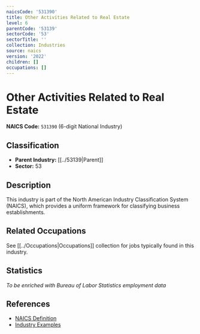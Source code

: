 ```yaml
---
naicsCode: '531390'
title: Other Activities Related to Real Estate
level: 6
parentCode: '53139'
sectorCode: '53'
sectorTitle: ''
collection: Industries
source: naics
version: '2022'
children: []
occupations: []
---
```

# Other Activities Related to Real Estate

**NAICS Code:** `531390` (6-digit National Industry)

## Classification

- **Parent Industry:** [[../53139|Parent]]
- **Sector:** 53

## Description

This industry is part of the North American Industry Classification System (NAICS), which provides a uniform framework for classifying business establishments.

## Related Occupations

See [[../Occupations|Occupations]] collection for jobs typically found in this industry.

## Statistics

*To be enriched with Bureau of Labor Statistics employment data*

## References

- [NAICS Definition](https://www.census.gov/naics/)
- [Industry Examples](https://www.census.gov/naics/2022NAICS/)

